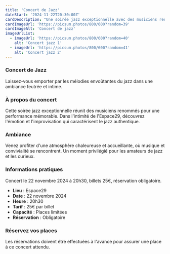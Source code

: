```yaml
---
title: 'Concert de Jazz'
dateStart: '2024-11-22T20:30:00Z'
cardDescription: "Une soirée jazz exceptionnelle avec des musiciens renommés dans l'intimité de notre espace."
cardImageUrl: 'https://picsum.photos/800/600?random=39'
cardImageAlt: 'Concert de jazz'
imageUrlList:
  - imageUrl: 'https://picsum.photos/800/600?random=40'
    alt: 'Concert jazz 1'
  - imageUrl: 'https://picsum.photos/800/600?random=41'
    alt: 'Concert jazz 2'
---
```


### Concert de Jazz

Laissez-vous emporter par les mélodies envoûtantes du jazz dans une ambiance feutrée et intime.

### À propos du concert

Cette soirée jazz exceptionnelle réunit des musiciens renommés pour une performance mémorable. Dans l'intimité de l'Espace29, découvrez l'émotion et l'improvisation qui caractérisent le jazz authentique.

### Ambiance

Venez profiter d'une atmosphère chaleureuse et accueillante, où musique et convivialité se rencontrent. Un moment privilégié pour les amateurs de jazz et les curieux.

### Informations pratiques

Concert le 22 novembre 2024 à 20h30, billets 25€, réservation obligatoire.

- **Lieu** : Espace29
- **Date** : 22 novembre 2024
- **Heure** : 20h30
- **Tarif** : 25€ par billet
- **Capacité** : Places limitées
- **Réservation** : Obligatoire

### Réservez vos places

Les réservations doivent être effectuées à l'avance pour assurer une place à ce concert attendu.
